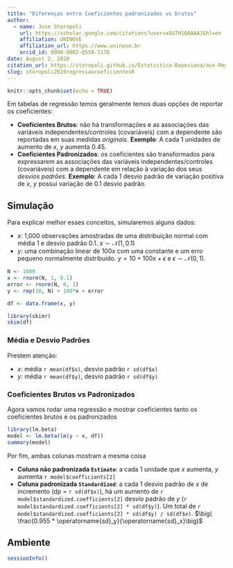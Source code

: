 ```yaml
---
title: "Diferenças entre Coeficientes padronizados vs brutos"
author:
  - name: Jose Storopoli
    url: https://scholar.google.com/citations?user=xGU7H1QAAAAJ&hl=en
    affiliation: UNINOVE
    affiliation_url: https://www.uninove.br
    orcid_id: 0000-0002-0559-5176
date: August 2, 2020
citation_url: https://storopoli.github.io/Estatistica-Bayesiana/aux-Regressao_Coeficientes.html
slug: storopoli2020regressaocoeficientesR
---
```


```r
knitr::opts_chunk$set(echo = TRUE)
```

<link rel="stylesheet" href="https://cdn.rawgit.com/jpswalsh/academicons/master/css/academicons.min.css"/>

Em tabelas de regressão temos geralmente temos duas opções de reportar os coeficientes:

* **Coeficientes Brutos**: não há transformações e as associações das variáveis independentes/controles (covariáveis) com a dependente são reportadas em suas medidas *originais*. **Exemplo**: A cada 1 unidades de aumento de $x$, $y$ aumenta 0.45.
* **Coeficientes Padronizados**: os coeficientes são transformados para expressarem as associações das variáveis independentes/controles (covariáveis) com a dependente em relação à variação dos seus *desvios padrões*. **Exemplo**: A cada 1 desvio padrão de variação positiva de $x$, $y$ possui variação de 0.1 desvio padrão.

## Simulação

Para explicar melhor esses conceitos, simularemos alguns dados:

* $x$: 1,000 observações amostradas de uma distribuição normal com média 1 e desvio padrão 0.1. $x \sim \mathcal{N} (1, 0.1)$
* $y$: uma combinação linear de $100x$ com uma constante e um erro pequeno normalmente distribuído. $y = 10 + 100x + \epsilon$ e $\epsilon \sim \mathcal{N} (0, 1)$.


```r
N <- 1000
x <- rnorm(N, 1, 0.1)
error <- rnorm(N, 0, 1)
y <- rep(10, N) + 100*x + error

df <- data.frame(x, y)
```


```r
library(skimr)
skim(df)
```


### Média e Desvio Padrões

Prestem atenção:

* $x$: média `r mean(df$x)`, desvio padrão `r sd(df$x)`
* $y$: média `r mean(df$y)`, desvio padrão `r sd(df$y)`

### Coeficientes Brutos vs Padronizados

Agora vamos rodar uma regressão e mostrar coeficientes tanto os coeficientes brutos e os padronizados

```r
library(lm.beta)
model <- lm.beta(lm(y ~ x, df))
summary(model)
```

Por fim, ambas colunas mostram a mesma coisa

* **Coluna não padronizada `Estimate`**: a cada 1 unidade que $x$ aumenta, $y$ aumenta `r model$coefficients[2]`
* **Coluna padronizada `Standardized`**: a cada 1 desvio padrão de $x$ de incremento (dp = `r sd(df$x)`), há um aumento de `r model$standardized.coefficients[2]` desvio padrão de $y$ (`r model$standardized.coefficients[2] * sd(df$y)`). Um total de `r model$standardized.coefficients[2] * sd(df$y) / sd(df$x)`.
$\big( \frac{0.955 * \operatorname{sd}_y}{\operatorname{sd}_x}\big)$

## Ambiente

```r
sessionInfo()
```
